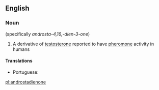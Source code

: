 ==English==

===Noun===
{{wikipedia}}
{{en-noun|-}} (specifically ''androsta-4,16,-dien-3-one'')

# {{context|biochemistry|lang=en}} A derivative of [[testosterone]] reported to have [[pheromone]] activity in humans

====Translations====
{{trans-top|a derivative of testosterone}}
* Portuguese: {{t|pt|androstadienona|f}}
{{trans-mid}}
{{trans-bottom}}

[[pl:androstadienone]]